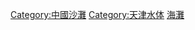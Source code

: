 {{Catnav|頁面分類|地理|地形|海灘}}

{{catmore}}
[[Category:中國沙灘|Category:中國沙灘]]
[[Category:天津水体|Category:天津水体]]
[[Category:天津旅遊|海灘]]